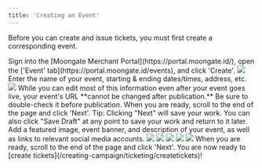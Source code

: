 ```yaml
---
title: 'Creating an Event'
---
```


Before you can create and issue tickets, you must first create a corresponding event. 

<Steps>  
  <Step title="Register your event">
    Sign into the [Moongate Merchant Portal](https://portal.moongate.id/), open the ['Event' tab](https://portal.moongate.id/events), and click 'Create'.
    <img src="/images/creating-campaign/ticketing/creating an event/create event flow.gif"/>
  </Step>
  <Step title="Add basic information for your event">
    Enter the name of your event, starting & ending dates/times, address, etc.
    <img src="/images/creating-campaign/ticketing/creating an event/Fill Event Basic Info.png"/>
    <Warning>
        While you can edit most of this information even after your event goes live,
        your event's URL **cannot be changed after publication.** Be sure to double-check it
        before publication.
    </Warning>
    When you are ready, scroll to the end of the page and click 'Next'.
    <Tip>
        Tip: Clicking "Next" will save your work. You can also click "Save Draft" at any point
        to save your work and return to it later.  
    </Tip>
  </Step>
  <Step title="Fill out the details of your event">
    Add a featured image, event banner, and description of your event, as well as links to relevant social media accounts.
    <img src="/images/creating-campaign/ticketing/creating an event/Fill Event Details.png"/>
    <Tabs>
        <Tab title="Featured Image">
            <img src="/images/creating-campaign/ticketing/creating an event/Featured Image Location.png"/>
        </Tab>
        <Tab title="Event Banner">
            <img src="/images/creating-campaign/ticketing/creating an event/Event Banner Location.png"/>
        </Tab>
        <Tab title="Event Description">
            <img src="/images/creating-campaign/ticketing/creating an event/Event Description Location.png"/>
        </Tab>
        <Tab title="Socials/Website Links">
            <img src="/images/creating-campaign/ticketing/creating an event/Socials Location.png"/>
        </Tab>
    </Tabs>
        When you are ready, scroll to the end of the page and click 'Next'. You are now ready to [create tickets](/creating-campaign/ticketing/createtickets)!
  </Step>
</Steps>